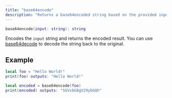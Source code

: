 ```yaml
---
title: "base64encode"
description: "Returns a base64encoded string based on the provided input string."
---
```


```lua
base64encode(input: string): string
```
Encodes the `input` string and returns the encoded result. You can use [base64decode](./base64decode) to decode the string back to the original.



## Example

```lua
local foo = "Hello World!"
print(foo) outputs: "Hello World!"

local encoded = base64encode(foo)
print(encoded) outputs: "SGVsbG8gV29ybGQh"
```


